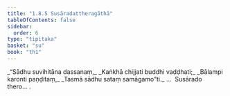 ```yaml
---
title: "1.8.5 Susāradattheragāthā"
tableOfContents: false
sidebar:
  order: 6
type: "tipitaka"
basket: "su"
book: "th1"
---
```



<DynamicBreadcrumb />

<Division number="75" book="th1">

<Paragraph number="169" type="verses" book="th1">
_“Sādhu suvihitāna dassanaṃ,_  
_Kaṅkhā chijjati buddhi vaḍḍhati;_  
_Bālampi karonti paṇḍitaṃ,_  
_Tasmā sādhu sataṃ samāgamo”ti._  


</Paragraph>
</Division>

<Paragraph number="170" type="center" book="th1">
…  Susārado thero… .
</Paragraph>